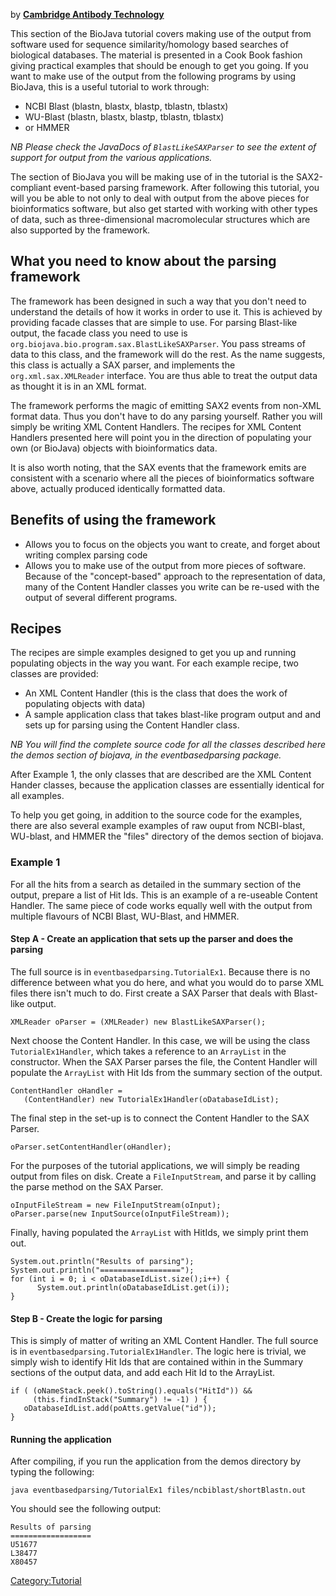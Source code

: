 by '''[mailto:bioinformatics@CambridgeAntibody.com Cambridge Antibody Technology]'''

This section of the BioJava tutorial covers making use of the output from software used for sequence similarity/homology based searches of biological databases. The material is presented in a Cook Book fashion giving practical examples that should be enough to get you going. If you want to make use of the output from the following programs by using BioJava, this is a useful tutorial to work through:

* NCBI Blast (blastn, blastx, blastp, tblastn, tblastx) 
* WU-Blast (blastn, blastx, blastp, tblastn, tblastx) 
* or HMMER 

''NB Please check the JavaDocs of <code>BlastLikeSAXParser</code> to see the extent of support for output from the various applications.''

The section of BioJava you will be making use of in the tutorial is the SAX2-compliant event-based parsing framework. After following this tutorial, you will you be able to not only to deal with output from the above pieces for bioinformatics software, but also get started with working with other types of data, such as three-dimensional macromolecular structures which are also supported by the framework.


== What you need to know about the parsing framework ==

The framework has been designed in such a way that you don't need to understand the details of how it works in order to use it. This is achieved by providing facade classes that are simple to use. For parsing Blast-like output, the facade class you need to use is <code>org.biojava.bio.program.sax.BlastLikeSAXParser</code>. You pass streams of data to this class, and the framework will do the rest. As the name suggests, this class is actually a SAX parser, and implements the <code>org.xml.sax.XMLReader</code> interface. You are thus able to treat the output data as thought it is in an XML format. 

The framework performs the magic of emitting SAX2 events from non-XML format data. Thus you don't have to do any parsing yourself. Rather you will simply be writing XML Content Handlers. The recipes for XML Content Handlers presented here will point you in the direction of populating your own (or BioJava) objects with bioinformatics data. 

It is also worth noting, that the SAX events that the framework emits are consistent with a scenario where all the pieces of bioinformatics software above, actually produced identically formatted data.

== Benefits of using the framework ==

* Allows you to focus on the objects you want to create, and forget about writing complex parsing code 
* Allows you to make use of the output from more pieces of software. Because of the "concept-based" approach to the representation of data, many of the Content Handler classes you write can be re-used with the output of several different programs. 

== Recipes ==

The recipes are simple examples designed to get you up and running populating objects in the way you want. For each example recipe, two classes are provided: 

* An XML Content Handler (this is the class that does the work of populating objects with data) 
* A sample application class that takes blast-like program output and and sets up for parsing using the Content Handler class. 

''NB You will find the complete source code for all the classes described here the demos section of biojava, in the eventbasedparsing package.''

After Example 1, the only classes that are described are the XML Content Hander classes, because the application classes are essentially identical for all examples.

To help you get going, in addition to the source code for the examples, there are also several example examples of raw ouput from NCBI-blast, WU-blast, and HMMER the "files" directory of the demos section of biojava.

=== Example 1 ===

For all the hits from a search as detailed in the summary section of the output, prepare a list of Hit Ids. This is an example of a re-useable Content Handler. The same piece of code works equally well with the output from multiple flavours of NCBI Blast, WU-Blast, and HMMER.

==== Step A - Create an application that sets up the parser and does the parsing ====

The full source is in <code>eventbasedparsing.TutorialEx1</code>. Because there is no difference between what you do here, and what you would do to parse XML files there isn't much to do. First create a SAX Parser that deals with Blast-like output.

<pre>XMLReader oParser = (XMLReader) new BlastLikeSAXParser(); </pre>

Next choose the Content Handler. In this case, we will be using the class <code>TutorialEx1Handler</code>, which takes a reference to an <code>ArrayList</code> in the constructor. When the SAX Parser parses the file, the Content Handler will populate the <code>ArrayList</code> with Hit Ids from the summary section of the output.

<pre>ContentHandler oHandler =
   (ContentHandler) new TutorialEx1Handler(oDatabaseIdList);  </pre>

The final step in the set-up is to connect the Content Handler to the SAX Parser. 

<pre>oParser.setContentHandler(oHandler); </pre>

For the purposes of the tutorial applications, we will simply be reading output from files on disk. Create a <code>FileInputStream</code>, and parse it by calling the parse method on the SAX Parser.

<pre>oInputFileStream = new FileInputStream(oInput);
oParser.parse(new InputSource(oInputFileStream));</pre>

Finally, having populated the <code>ArrayList</code> with HitIds, we simply print them out.

<pre>System.out.println("Results of parsing");
System.out.println("==================");
for (int i = 0; i < oDatabaseIdList.size();i++) {
      System.out.println(oDatabaseIdList.get(i));
}</pre>

==== Step B - Create the logic for parsing ====

This is simply of matter of writing an XML Content Handler. The full source is in <code>eventbasedparsing.TutorialEx1Handler</code>. The logic here is trivial, we simply wish to identify Hit Ids that are contained within in the Summary sections of the output data, and add each Hit Id to the ArrayList.

<pre>if ( (oNameStack.peek().toString().equals("HitId")) &&
     (this.findInStack("Summary") != -1) ) {
   oDatabaseIdList.add(poAtts.getValue("id"));
}</pre>

==== Running the application ====

After compiling, if you run the application from the demos directory by typing the following:

<pre>java eventbasedparsing/TutorialEx1 files/ncbiblast/shortBlastn.out</pre>

You should see the following output:

<pre>Results of parsing
==================
U51677
L38477
X80457</pre>

{{Tutorial:Footer}}
[[Category:Tutorial]]